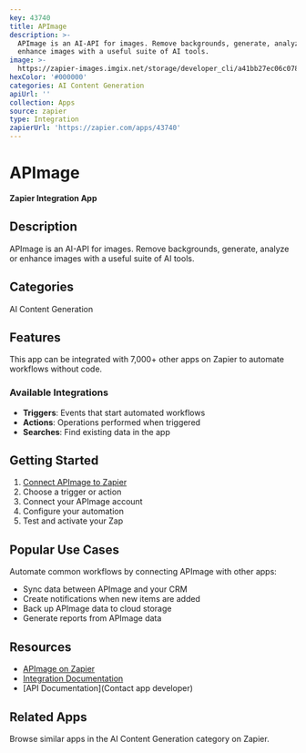 ```yaml
---
key: 43740
title: APImage
description: >-
  APImage is an AI-API for images. Remove backgrounds, generate, analyze or
  enhance images with a useful suite of AI tools.
image: >-
  https://zapier-images.imgix.net/storage/developer_cli/a41bb27ec06c078d5965acc0886c59f1.png?auto=format%2Ccompress&ixlib=python-3.0.0&q=50
hexColor: '#000000'
categories: AI Content Generation
apiUrl: ''
collection: Apps
source: zapier
type: Integration
zapierUrl: 'https://zapier.com/apps/43740'
---
```

# APImage

**Zapier Integration App**

## Description

APImage is an AI-API for images. Remove backgrounds, generate, analyze or enhance images with a useful suite of AI tools.

## Categories

AI Content Generation

## Features

This app can be integrated with 7,000+ other apps on Zapier to automate workflows without code.

### Available Integrations

- **Triggers**: Events that start automated workflows
- **Actions**: Operations performed when triggered
- **Searches**: Find existing data in the app

## Getting Started

1. [Connect APImage to Zapier](https://zapier.com/apps/43740)
2. Choose a trigger or action
3. Connect your APImage account
4. Configure your automation
5. Test and activate your Zap

## Popular Use Cases

Automate common workflows by connecting APImage with other apps:

- Sync data between APImage and your CRM
- Create notifications when new items are added
- Back up APImage data to cloud storage
- Generate reports from APImage data

## Resources

- [APImage on Zapier](https://zapier.com/apps/43740)
- [Integration Documentation](https://zapier.com/apps/43740/integrations)
- [API Documentation](Contact app developer)

## Related Apps

Browse similar apps in the AI Content Generation category on Zapier.
